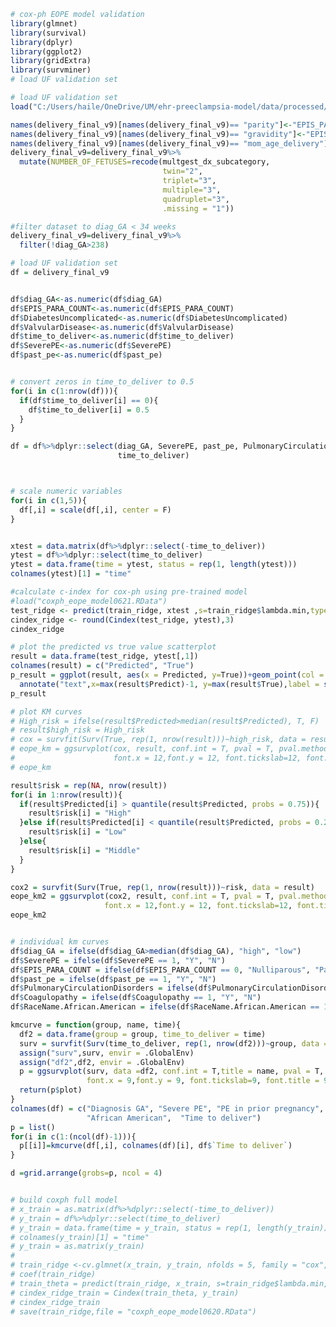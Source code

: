 ```r
# cox-ph EOPE model validation
library(glmnet)
library(survival)
library(dplyr)
library(ggplot2)
library(gridExtra)
library(survminer)
# load UF validation set 

# load UF validation set 
load("C:/Users/haile/OneDrive/UM/ehr-preeclampsia-model/data/processed/delivery_linked_v9.rda")

names(delivery_final_v9)[names(delivery_final_v9)== "parity"]<-"EPIS_PARA_COUNT"
names(delivery_final_v9)[names(delivery_final_v9)== "gravidity"]<-"EPIS_GRAVIDA_COUNT"
names(delivery_final_v9)[names(delivery_final_v9)== "mom_age_delivery"]<-"age"
delivery_final_v9=delivery_final_v9%>%
  mutate(NUMBER_OF_FETUSES=recode(multgest_dx_subcategory,
                                  twin="2", 
                                  triplet="3",
                                  multiple="3",
                                  quadruplet="3",
                                  .missing = "1"))

#filter dataset to diag_GA < 34 weeks
delivery_final_v9=delivery_final_v9%>%
  filter(!diag_GA>238)

# load UF validation set 
df = delivery_final_v9


df$diag_GA<-as.numeric(df$diag_GA)
df$EPIS_PARA_COUNT<-as.numeric(df$EPIS_PARA_COUNT)
df$DiabetesUncomplicated<-as.numeric(df$DiabetesUncomplicated)
df$ValvularDisease<-as.numeric(df$ValvularDisease)
df$time_to_deliver<-as.numeric(df$time_to_deliver)
df$SeverePE<-as.numeric(df$SeverePE)
df$past_pe<-as.numeric(df$past_pe)


# convert zeros in time_to_deliver to 0.5
for(i in c(1:nrow(df))){
  if(df$time_to_deliver[i] == 0){
    df$time_to_deliver[i] = 0.5
  }
}

df = df%>%dplyr::select(diag_GA, SeverePE, past_pe, PulmonaryCirculationDisorders, EPIS_PARA_COUNT, Coagulopathy, RaceName.African.American,
                        time_to_deliver)



# scale numeric variables
for(i in c(1,5)){
  df[,i] = scale(df[,i], center = F)
}


xtest = data.matrix(df%>%dplyr::select(-time_to_deliver))
ytest = df%>%dplyr::select(time_to_deliver)
ytest = data.frame(time = ytest, status = rep(1, length(ytest)))
colnames(ytest)[1] = "time"

#calculate c-index for cox-ph using pre-trained model
#load("coxph_eope_model0621.RData") 
test_ridge <- predict(train_ridge, xtest ,s=train_ridge$lambda.min,type='link')
cindex_ridge <- round(Cindex(test_ridge, ytest),3)
cindex_ridge

# plot the predicted vs true value scatterplot
result = data.frame(test_ridge, ytest[,1])
colnames(result) = c("Predicted", "True")
p_result = ggplot(result, aes(x = Predicted, y=True))+geom_point(col = "steelblue", size=0.5)+
  annotate("text",x=max(result$Predict)-1, y=max(result$True),label = sprintf("c-index:%f", cindex_ridge))
p_result

# plot KM curves
# High_risk = ifelse(result$Predicted>median(result$Predicted), T, F)
# result$high_risk = High_risk
# cox = survfit(Surv(True, rep(1, nrow(result)))~high_risk, data = result)
# eope_km = ggsurvplot(cox, result, conf.int = T, pval = T, pval.method = T, pval.size = 4, pval.coord = c(70, 0.7), pval.method.coord = c(70, 0.8),
#                      font.x = 12,font.y = 12, font.tickslab=12, font.title = 9, font.legend = 12,xlab = NULL)
# eope_km

result$risk = rep(NA, nrow(result))
for(i in 1:nrow(result)){
  if(result$Predicted[i] > quantile(result$Predicted, probs = 0.75)){
    result$risk[i] = "High"
  }else if(result$Predicted[i] < quantile(result$Predicted, probs = 0.25)){
    result$risk[i] = "Low"
  }else{
    result$risk[i] = "Middle"
  }
}

cox2 = survfit(Surv(True, rep(1, nrow(result)))~risk, data = result)
eope_km2 = ggsurvplot(cox2, result, conf.int = T, pval = T, pval.method = T, pval.size = 4, pval.coord = c(70, 0.7), pval.method.coord = c(70, 0.8),
                     font.x = 12,font.y = 12, font.tickslab=12, font.title = 9, font.legend = 12,xlab = NULL)
eope_km2


# individual km curves
df$diag_GA = ifelse(df$diag_GA>median(df$diag_GA), "high", "low")
df$SeverePE = ifelse(df$SeverePE == 1, "Y", "N")
df$EPIS_PARA_COUNT = ifelse(df$EPIS_PARA_COUNT == 0, "Nulliparous", "Parous")
df$past_pe = ifelse(df$past_pe == 1, "Y", "N")
df$PulmonaryCirculationDisorders = ifelse(df$PulmonaryCirculationDisorders == 1, "Y", "N")
df$Coagulopathy = ifelse(df$Coagulopathy == 1, "Y", "N")
df$RaceName.African.American = ifelse(df$RaceName.African.American == 1, "Y", "N")

kmcurve = function(group, name, time){
  df2 = data.frame(group = group, time_to_deliver = time)
  surv = survfit(Surv(time_to_deliver, rep(1, nrow(df2)))~group, data = df2, conf.type = "log-log")
  assign("surv",surv, envir = .GlobalEnv)
  assign("df2",df2, envir = .GlobalEnv)
  p = ggsurvplot(surv, data =df2, conf.int = T,title = name, pval = T, pval.method = T, pval.size = 3, pval.coord = c(80, 0.7), pval.method.coord = c(80, 0.9),
                 font.x = 9,font.y = 9, font.tickslab=9, font.title = 9, font.legend = 8,xlab = NULL)
  return(p$plot)
}
colnames(df) = c("Diagnosis GA", "Severe PE", "PE in prior pregnancy",  "Pulmonary Circulation Disorder","Parity", "Coagulopathy",
                 "African American",  "Time to deliver")
p = list()
for(i in c(1:(ncol(df)-1))){
  p[[i]]=kmcurve(df[,i], colnames(df)[i], df$`Time to deliver`)
}

d =grid.arrange(grobs=p, ncol = 4)


# build coxph full model
# x_train = as.matrix(df%>%dplyr::select(-time_to_deliver))
# y_train = df%>%dplyr::select(time_to_deliver)
# y_train = data.frame(time = y_train, status = rep(1, length(y_train)))
# colnames(y_train)[1] = "time"
# y_train = as.matrix(y_train)
# 
# train_ridge <-cv.glmnet(x_train, y_train, nfolds = 5, family = "cox", alpha = 0)
# coef(train_ridge)
# train_theta = predict(train_ridge, x_train, s=train_ridge$lambda.min,type='link')
# cindex_ridge_train = Cindex(train_theta, y_train)
# cindex_ridge_train
# save(train_ridge,file = "coxph_eope_model0620.RData")
```
